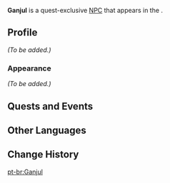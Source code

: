{{Meta
<!-- Remove this template after adding the missing info -->
|missing_NPC_profile  = yes
}}
{{Character Infobox
|type             = Quest NPC
|image            = NPC Ganjul.png
|region           = Sumeru
|location         = 
|affiliation      = 
|voiceEN          = 
|voiceCN          = 
|voiceJP          = 
}}
'''Ganjul''' is a quest-exclusive [[NPC]] that appears in the {{Quest|Opening Festivities}}.

==Profile==
<!--detailed story/lore information goes here-->
''(To be added.)''

===Appearance===
''(To be added.)''

==Quests and Events==
{{Quests and Events}}

==Other Languages==
{{Other Languages
|default_hidden = 1
|en        = Ganjul
|zhs       = 甘珠尔
|zhs_rm    = Gānzhū'ěr
|zht       = 甘珠爾
|zht_rm    = Gānzhū'ěr
|ja        = ガンジュル
|ja_rm     = Ganjuru
|ja_tl     = 
|ko        = 간줄
|ko_rm     = 
|es        = Ganjul
|fr        = Ganjul
|ru        = Ганджуль
|th        = Ganjul
|vi        = Ganjul
|de        = Ganjul
|id        = Ganjul
|pt        = Ganjul
|tr        = Ganjul
|it        = Ganjul
}}

==Change History==
{{Change History|3.6}}

[[pt-br:Ganjul]]